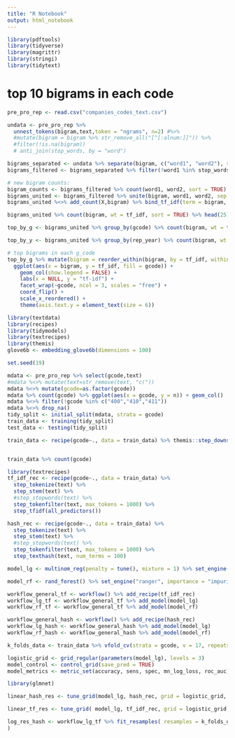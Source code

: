 ```yaml
---
title: "R Notebook"
output: html_notebook
---
```



```r
library(pdftools)
library(tidyverse)
library(magrittr)
library(stringi)
library(tidytext)

```

# top 10 bigrams in each code
```r
pre_pro_rep <- read.csv("companies_codes_text.csv")

undata <- pre_pro_rep %>% 
  unnest_tokens(bigram,text,token = "ngrams", n=2) #%>% 
  #mutate(bigram = bigram %>% str_remove_all("[^[:alnum:]]")) %>% 
  #filter(!is.na(bigram))
  # anti_join(stop_words, by = "word")

bigrams_separated <- undata %>% separate(bigram, c("word1", "word2"), sep = " ")
bigrams_filtered <- bigrams_separated %>% filter(!word1 %in% stop_words$word) %>% filter(!word2 %in% stop_words$word)

# new bigram counts:
bigram_counts <- bigrams_filtered %>% count(word1, word2, sort = TRUE)
bigrams_united <- bigrams_filtered %>% unite(bigram, word1, word2, sep = " ")
bigrams_united %<>% add_count(X,bigram) %>% bind_tf_idf(term = bigram, document = X, n = n)

bigrams_united %>% count(bigram, wt = tf_idf, sort = TRUE) %>% head(25)

top_by_g <- bigrams_united %>% group_by(gcode) %>% count(bigram, wt = tf_idf, sort = TRUE, name = "tf_idf") %>% dplyr::slice(1:12) %>% ungroup()

top_by_y <- bigrams_united %>% group_by(rep_year) %>% count(bigram, wt = tf_idf, sort = TRUE, name = "tf_idf") %>% dplyr::slice(1:12) %>% ungroup()

# top bigrams in each g_code
top_by_g %>% mutate(bigram = reorder_within(bigram, by = tf_idf, within = gcode)) %>%
  ggplot(aes(x = bigram, y = tf_idf, fill = gcode)) +
    geom_col(show.legend = FALSE) +
    labs(x = NULL, y = "tf-idf") +
    facet_wrap(~gcode, ncol = 3, scales = "free") +
    coord_flip() +
    scale_x_reordered() +
    theme(axis.text.y = element_text(size = 6))

```
```r
library(textdata)
library(recipes)
library(tidymodels)
library(textrecipes)
library(themis)
glove6b <- embedding_glove6b(dimensions = 100)

set.seed(19)

mdata <- pre_pro_rep %>% select(gcode,text)
#mdata %<>% mutate(text=str_remove(text, "c("))
mdata %<>% mutate(gcode=as.factor(gcode))
mdata %>% count(gcode) %>% ggplot(aes(x = gcode, y = n)) + geom_col()
mdata %<>% filter(!gcode %in% c("400","410","411"))
mdata %<>% drop_na()
tidy_split <- initial_split(mdata, strata = gcode)
train_data <- training(tidy_split)
test_data <- testing(tidy_split)

train_data <- recipe(gcode~., data = train_data) %>% themis::step_downsample(gcode) %>% prep() %>% juice()


train_data %>% count(gcode)
```


```r
library(textrecipes)
tf_idf_rec <- recipe(gcode~., data = train_data) %>%
  step_tokenize(text) %>%
  step_stem(text) %>%
  #step_stopwords(text) %>%
  step_tokenfilter(text, max_tokens = 1000) %>%
  step_tfidf(all_predictors())

hash_rec <- recipe(gcode~., data = train_data) %>%
  step_tokenize(text) %>%
  step_stem(text) %>%
  #step_stopwords(text) %>%
  step_tokenfilter(text, max_tokens = 1000) %>%
  step_texthash(text, num_terms = 100)
```


```r
model_lg <- multinom_reg(penalty = tune(), mixture = 1) %>% set_engine("glmnet") %>% set_mode("classification")

model_rf <- rand_forest() %>% set_engine("ranger", importance = "impurity") %>% set_mode("classification")
```


```r
workflow_general_tf <- workflow() %>% add_recipe(tf_idf_rec)
workflow_lg_tf <- workflow_general_tf %>% add_model(model_lg)
workflow_rf_tf <- workflow_general_tf %>% add_model(model_rf)

workflow_general_hash <- workflow() %>% add_recipe(hash_rec)
workflow_lg_hash <- workflow_general_hash %>% add_model(model_lg)
workflow_rf_hash <- workflow_general_hash %>% add_model(model_rf)
```


```r
k_folds_data <- train_data %>% vfold_cv(strata = gcode, v = 17, repeats = 3)

```


```r
logistic_grid <- grid_regular(parameters(model_lg), levels = 3)
model_control <- control_grid(save_pred = TRUE)
model_metrics <- metric_set(accuracy, sens, spec, mn_log_loss, roc_auc)

library(glmnet)

linear_hash_res <- tune_grid(model_lg, hash_rec, grid = logistic_grid, control = model_control, metrics = model_metrics, resamples = k_folds_data)

linear_tf_res <- tune_grid( model_lg, tf_idf_rec, grid = logistic_grid, control = model_control, metrics = model_metrics, resamples = k_folds_data)
```


```r

log_res_hash <- workflow_lg_tf %>% fit_resamples( resamples = k_folds_data, metrics = metric_set( recall, precision, f_meas, accuracy, kap, roc_auc, sens, spec), control = control_resamples( save_pred = TRUE)
)


```


